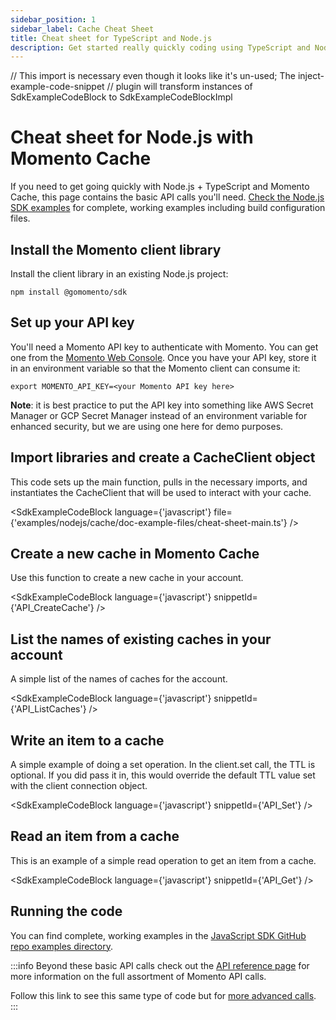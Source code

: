```yaml
---
sidebar_position: 1
sidebar_label: Cache Cheat Sheet
title: Cheat sheet for TypeScript and Node.js
description: Get started really quickly coding using TypeScript and Node.js with Momento Cache
---
```


// This import is necessary even though it looks like it's un-used; The inject-example-code-snippet
// plugin will transform instances of SdkExampleCodeBlock to SdkExampleCodeBlockImpl

# Cheat sheet for Node.js with Momento Cache

If you need to get going quickly with Node.js + TypeScript and Momento Cache, this page contains the basic API calls you'll need. [Check the Node.js SDK examples](https://github.com/momentohq/client-sdk-javascript/tree/main/examples/nodejs/cache) for complete, working examples including build configuration files.

## Install the Momento client library

Install the client library in an existing Node.js project:

```cli
npm install @gomomento/sdk
```

## Set up your API key

You'll need a Momento API key to authenticate with Momento.  You can get one from the [Momento Web Console](https://console.gomomento.com/caches).
Once you have your API key, store it in an environment variable so that the Momento client can consume it:

```
export MOMENTO_API_KEY=<your Momento API key here>
```

**Note**: it is best practice to put the API key into something like AWS Secret Manager or GCP Secret Manager instead of an environment variable for enhanced security, but we are using one here for demo purposes.

## Import libraries and create a CacheClient object
This code sets up the main function, pulls in the necessary imports, and instantiates the CacheClient that will be used to interact with your cache.

<SdkExampleCodeBlock language={'javascript'} file={'examples/nodejs/cache/doc-example-files/cheat-sheet-main.ts'} />

## Create a new cache in Momento Cache
Use this function to create a new cache in your account.

<SdkExampleCodeBlock language={'javascript'} snippetId={'API_CreateCache'} />

## List the names of existing caches in your account
A simple list of the names of caches for the account.

<SdkExampleCodeBlock language={'javascript'} snippetId={'API_ListCaches'} />

## Write an item to a cache
A simple example of doing a set operation. In the client.set call, the TTL is optional. If you did pass it in, this would override the default TTL value set with the client connection object.

<SdkExampleCodeBlock language={'javascript'} snippetId={'API_Set'} />

## Read an item from a cache
This is an example of a simple read operation to get an item from a cache.

<SdkExampleCodeBlock language={'javascript'} snippetId={'API_Get'} />

## Running the code

You can find complete, working examples in the [JavaScript SDK GitHub repo examples directory](https://github.com/momentohq/client-sdk-javascript/blob/main/examples).

:::info
Beyond these basic API calls check out the [API reference page](./../../cache/develop/api-reference/index.mdx) for more information on the full assortment of Momento API calls.

Follow this link to see this same type of code but for [more advanced calls](https://github.com/momentohq/client-sdk-javascript/blob/main/examples/nodejs/cache/advanced.ts).
:::
